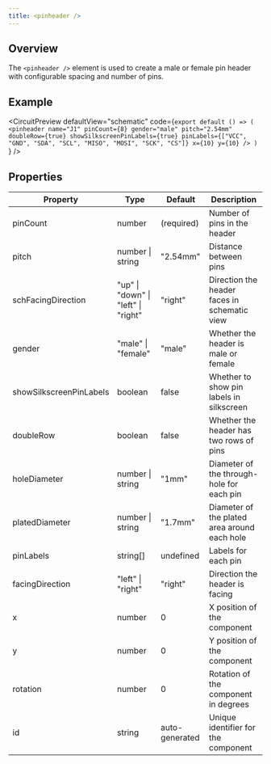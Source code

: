 ```yaml
---
title: <pinheader />
---
```


## Overview

The `<pinheader />` element is used to create a male or female pin header
with configurable spacing and number of pins.


## Example

<CircuitPreview
  defaultView="schematic"
  code={`export default () => (
    <pinheader
      name="J1"
      pinCount={8}
      gender="male"
      pitch="2.54mm"
      doubleRow={true}
      showSilkscreenPinLabels={true}
      pinLabels={["VCC", "GND", "SDA", "SCL", "MISO", "MOSI", "SCK", "CS"]}
      x={10}
      y={10}
    />
  )
`}
/>

## Properties

| Property | Type | Default | Description |
|----------|------|---------|-------------|
| pinCount | number | (required) | Number of pins in the header |
| pitch | number \| string | "2.54mm" | Distance between pins |
| schFacingDirection | "up" \| "down" \| "left" \| "right" | "right" | Direction the header faces in schematic view |
| gender | "male" \| "female" | "male" | Whether the header is male or female |
| showSilkscreenPinLabels | boolean | false | Whether to show pin labels in silkscreen |
| doubleRow | boolean | false | Whether the header has two rows of pins |
| holeDiameter | number \| string | "1mm" | Diameter of the through-hole for each pin |
| platedDiameter | number \| string | "1.7mm" | Diameter of the plated area around each hole |
| pinLabels | string[] | undefined | Labels for each pin |
| facingDirection | "left" \| "right" | "right" | Direction the header is facing |
| x | number | 0 | X position of the component |
| y | number | 0 | Y position of the component |
| rotation | number | 0 | Rotation of the component in degrees |
| id | string | auto-generated | Unique identifier for the component |





